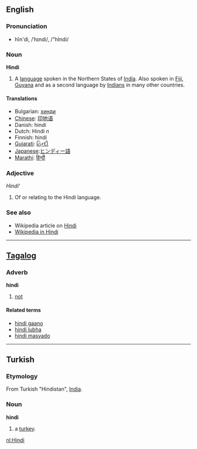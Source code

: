==English==
===Pronunciation===
*hĭn'di, /ˈhɪndi/, /"hIndi/

===Noun===
'''Hindi'''

# A [[language]] spoken in the Northern States of [[India]].  Also spoken in [[Fiji]], [[Guyana]] and as a second language by [[Indian]]s in many other countries.

====Translations====
*Bulgarian: [[хинди]]
*[[Chinese]]: [[印地语]]
*Danish: hindi
*Dutch: Hindi ''n''
*Finnish: hindi
*[[Gujarati]]: [[હિન્દી]] 
*[[Japanese]]:[[ヒンディー語]]
*[[Marathi]]: [[हिन्दी]]

===Adjective===
'' Hindi'''

# Of or relating to the Hindi language.


===See also===
*Wikipedia article on [[w:Hindi|Hindi]]
*[http://hi.wikipedia.org Wikipedia in Hindi]

----

==[[Tagalog]]==
===Adverb===
'''hindi'''

# [[not]]

====Related terms====
*[[hindi gaano]]
*[[hindi lubha]]
*[[hindi masyado]]

----

==Turkish==
===Etymology===
From Turkish "Hindistan", [[India]].
===Noun===
'''hindi'''

# a [[turkey]].


[[nl:Hindi]]